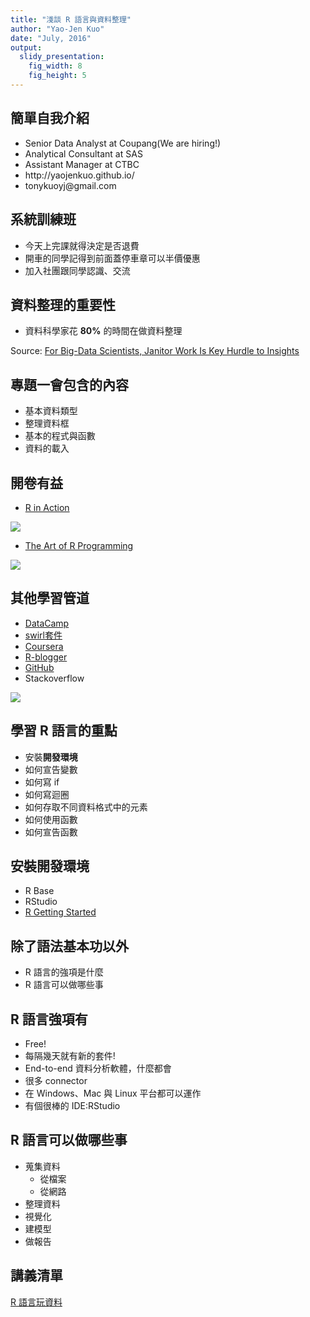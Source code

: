 ```yaml
---
title: "淺談 R 語言與資料整理"
author: "Yao-Jen Kuo"
date: "July, 2016"
output:
  slidy_presentation:
    fig_width: 8
    fig_height: 5
---
```


## 簡單自我介紹

- Senior Data Analyst at Coupang(We are hiring!)
- Analytical Consultant at SAS
- Assistant Manager at CTBC
- http://yaojenkuo.github.io/
- tonykuoyj@gmail.com

## 系統訓練班

- 今天上完課就得決定是否退費
- 開車的同學記得到前面蓋停車章可以半價優惠
- 加入社團跟同學認識、交流

## 資料整理的重要性

- 資料科學家花 **80%** 的時間在做資料整理

Source: [For Big-Data Scientists, Janitor Work Is Key Hurdle to Insights](http://www.nytimes.com/2014/08/18/technology/for-big-data-scientists-hurdle-to-insights-is-janitor-work.html?_r=0)

## 專題一會包含的內容

- 基本資料類型
- 整理資料框
- 基本的程式與函數
- 資料的載入

## 開卷有益

- [R in Action](https://www.manning.com/books/r-in-action-second-edition)

![](image/rInAction.jpg)

- [The Art of R Programming](http://www.amazon.com/The-Art-Programming-Statistical-Software/dp/1593273843)

![](image/The-Art-of-R-Programming-Matloff-Norman.jpg)

## 其他學習管道

- [DataCamp](https://www.datacamp.com/courses/r-%E8%AA%9E%E8%A8%80%E5%B0%8E%E8%AB%96)
- [swirl套件](http://swirlstats.com/)
- [Coursera](https://www.coursera.org/)
- [R-blogger](http://www.r-bloggers.com/)
- [GitHub](https://github.com/)
- Stackoverflow

![](image/stackoverflowfunny.jpg)

## 學習 R 語言的重點

- 安裝**開發環境**
- 如何宣告變數
- 如何寫 if
- 如何寫迴圈
- 如何存取不同資料格式中的元素
- 如何使用函數
- 如何宣告函數

## 安裝開發環境

- R Base
- RStudio
- [R Getting Started](https://github.com/yaojenkuo/RGettingStarted/blob/master/R_Installation.md)

## 除了語法基本功以外

- R 語言的強項是什麼
- R 語言可以做哪些事

## R 語言強項有

- Free!
- 每隔幾天就有新的套件!
- End-to-end 資料分析軟體，什麼都會
- 很多 connector
- 在 Windows、Mac 與 Linux 平台都可以運作
- 有個很棒的 IDE:RStudio

## R 語言可以做哪些事

- 蒐集資料
    - 從檔案
    - 從網路
- 整理資料
- 視覺化
- 建模型
- 做報告

## 講義清單

[R 語言玩資料](https://github.com/yaojenkuo/NTUTrainRL1)